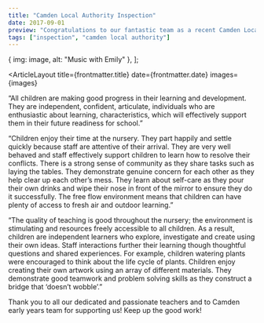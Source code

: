 ```yaml
---
title: "Camden Local Authority Inspection"
date: 2017-09-01
preview: "Congratulations to our fantastic team as a recent Camden Local Authority inspection was impressed with our level of service and had the following comments!"
tags: ["inspection", "camden local authority"]
---
```


  { img: image, alt: "Music with Emily" },
];

<ArticleLayout
title={frontmatter.title}
date={frontmatter.date}
images={images}
>

“All children are making good progress in their learning and development. They
are independent, confident, articulate, individuals who are enthusiastic about
learning, characteristics, which will effectively support them in their future
readiness for school.”

“Children enjoy their time at the nursery. They part happily and settle quickly
because staff are attentive of their arrival. They are very well behaved and
staff effectively support children to learn how to resolve their conflicts.
There is a strong sense of community as they share tasks such as laying the
tables. They demonstrate genuine concern for each other as they help clear up
each other’s mess. They learn about self-care as they pour their own drinks and
wipe their nose in front of the mirror to ensure they do it successfully. The
free flow environment means that children can have plenty of access to fresh
air and outdoor learning.”

“The quality of teaching is good throughout the nursery; the environment is
stimulating and resources freely accessible to all children. As a result,
children are independent learners who explore, investigate and create using
their own ideas. Staff interactions further their learning though thoughtful
questions and shared experiences. For example, children watering plants were
encouraged to think about the life cycle of plants. Children enjoy creating
their own artwork using an array of different materials. They demonstrate good
teamwork and problem solving skills as they construct a bridge that ‘doesn’t
wobble’.”

Thank you to all our dedicated and passionate teachers and to Camden early years team for supporting us! Keep up the good work!

</ArticleLayout>

